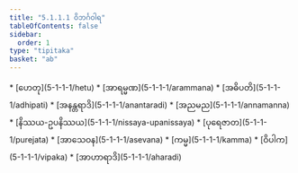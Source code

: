 ```yaml
---
title: "5.1.1.1 ဝိဘင်္ဂဝါရ"
tableOfContents: false
sidebar:
  order: 1
type: "tipitaka"
basket: "ab"
---
```



<DynamicBreadcrumb />



<TableOfContents>
* [ဟေတု](5-1-1-1/hetu)
* [အာရမ္မဏ](5-1-1-1/arammana)
* [အဓိပတိ](5-1-1-1/adhipati)
* [အနန္တရာဒိ](5-1-1-1/anantaradi)
* [အညမည](5-1-1-1/annamanna)
* [နိဿယ-ဥပနိဿယ](5-1-1-1/nissaya-upanissaya)
* [ပုရေဇာတ](5-1-1-1/purejata)
* [အာသေဝန](5-1-1-1/asevana)
* [ကမ္မ](5-1-1-1/kamma)
* [ဝိပါက](5-1-1-1/vipaka)
* [အာဟာရာဒိ](5-1-1-1/aharadi)
</TableOfContents>
